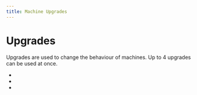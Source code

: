 ```yaml
---
title: Machine Upgrades
---
```


<ItemImage file="overclocker_upgrade" alt="Overclocker Upgrade" size="200" />

# Upgrades

Upgrades are used to change the behaviour of machines. Up to 4 upgrades can be used at once.

- <McItem slug="techreborn:energy_storage_upgrade"/>
- <McItem slug="techreborn:overclocker_upgrade"/>
- <McItem slug="techreborn:transformer_upgrade"/>
